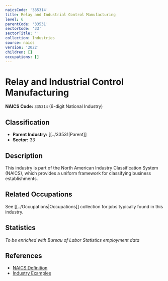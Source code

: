 ```yaml
---
naicsCode: '335314'
title: Relay and Industrial Control Manufacturing
level: 6
parentCode: '33531'
sectorCode: '33'
sectorTitle: ''
collection: Industries
source: naics
version: '2022'
children: []
occupations: []
---
```

# Relay and Industrial Control Manufacturing

**NAICS Code:** `335314` (6-digit National Industry)

## Classification

- **Parent Industry:** [[../33531|Parent]]
- **Sector:** 33

## Description

This industry is part of the North American Industry Classification System (NAICS), which provides a uniform framework for classifying business establishments.

## Related Occupations

See [[../Occupations|Occupations]] collection for jobs typically found in this industry.

## Statistics

*To be enriched with Bureau of Labor Statistics employment data*

## References

- [NAICS Definition](https://www.census.gov/naics/)
- [Industry Examples](https://www.census.gov/naics/2022NAICS/)
